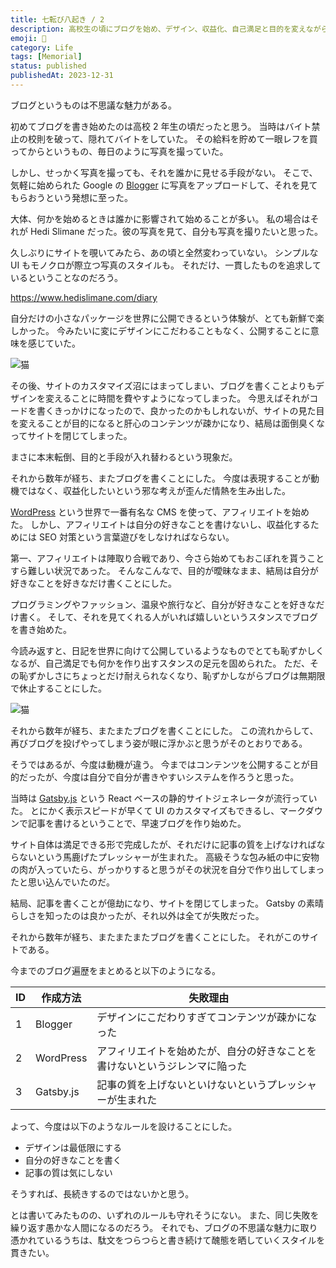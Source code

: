```yaml
---
title: 七転び八起き / 2
description: 高校生の頃にブログを始め、デザイン、収益化、自己満足と目的を変えながらも失敗を繰り返してきた。今度はデザインは最低限、好きなことを書く、記事の質は気にしないというルールを決めたが、いずれも守れそうにない。それでも、駄文をつらつらと書き続けてブログの魅力に触れていきたい。
emoji: 🏃
category: Life
tags: [Memorial]
status: published
publishedAt: 2023-12-31
---
```


ブログというものは不思議な魅力がある。

初めてブログを書き始めたのは高校 2 年生の頃だったと思う。
当時はバイト禁止の校則を破って、隠れてバイトをしていた。
その給料を貯めて一眼レフを買ってからというもの、毎日のように写真を撮っていた。

しかし、せっかく写真を撮っても、それを誰かに見せる手段がない。
そこで、気軽に始められた Google の [Blogger](https://www.blogger.com) に写真をアップロードして、それを見てもらおうという発想に至った。

大体、何かを始めるときは誰かに影響されて始めることが多い。
私の場合はそれが Hedi Slimane だった。彼の写真を見て、自分も写真を撮りたいと思った。

久しぶりにサイトを覗いてみたら、あの頃と全然変わっていない。
シンプルな UI もモノクロが際立つ写真のスタイルも。
それだけ、一貫したものを追求しているということなのだろう。

https://www.hedislimane.com/diary

自分だけの小さなパッケージを世界に公開できるという体験が、とても新鮮で楽しかった。
今みたいに変にデザインにこだわることもなく、公開することに意味を感じていた。

![猫](/images/life/2023-12-31/01.jpg "海辺にいた白猫")

その後、サイトのカスタマイズ沼にはまってしまい、ブログを書くことよりもデザインを変えることに時間を費やすようになってしまった。
今思えばそれがコードを書くきっかけになったので、良かったのかもしれないが、サイトの見た目を変えることが目的になると肝心のコンテンツが疎かになり、結局は面倒臭くなってサイトを閉じてしまった。

まさに本末転倒、目的と手段が入れ替わるという現象だ。

それから数年が経ち、またブログを書くことにした。
今度は表現することが動機ではなく、収益化したいという邪な考えが歪んだ情熱を生み出した。

[WordPress](https://wordpress.com/ja) という世界で一番有名な CMS を使って、アフィリエイトを始めた。
しかし、アフィリエイトは自分の好きなことを書けないし、収益化するためには SEO 対策という言葉遊びをしなければならない。

第一、アフィリエイトは陣取り合戦であり、今さら始めてもおこぼれを貰うことすら難しい状況であった。
そんなこんなで、目的が曖昧なまま、結局は自分が好きなことを好きなだけ書くことにした。

プログラミングやファッション、温泉や旅行など、自分が好きなことを好きなだけ書く。
そして、それを見てくれる人がいれば嬉しいというスタンスでブログを書き始めた。

今読み返すと、日記を世界に向けて公開しているようなものでとても恥ずかしくなるが、自己満足でも何かを作り出すスタンスの足元を固められた。
ただ、その恥ずかしさにちょっとだけ耐えられなくなり、恥ずかしながらブログは無期限で休止することにした。

![猫](/images/life/2023-12-31/02.jpg "草むらにいた白猫")

それから数年が経ち、またまたブログを書くことにした。
この流れからして、再びブログを投げやってしまう姿が眼に浮かぶと思うがそのとおりである。

そうではあるが、今度は動機が違う。
今まではコンテンツを公開することが目的だったが、今度は自分で自分が書きやすいシステムを作ろうと思った。

当時は [Gatsby.js](https://www.gatsbyjs.com) という React ベースの静的サイトジェネレータが流行っていた。
とにかく表示スピードが早くて UI のカスタマイズもできるし、マークダウンで記事を書けるということで、早速ブログを作り始めた。

サイト自体は満足できる形で完成したが、それだけに記事の質を上げなければならないという馬鹿げたプレッシャーが生まれた。
高級そうな包み紙の中に安物の肉が入っていたら、がっかりすると思うがその状況を自分で作り出してしまったと思い込んでいたのだ。

結局、記事を書くことが億劫になり、サイトを閉じてしまった。
Gatsby の素晴らしさを知ったのは良かったが、それ以外は全てが失敗だった。

それから数年が経ち、またまたまたブログを書くことにした。
それがこのサイトである。

今までのブログ遍歴をまとめると以下のようになる。

| ID | 作成方法      | 失敗理由                                  |
|----|-----------|---------------------------------------|
| 1  | Blogger   | デザインにこだわりすぎてコンテンツが疎かになった              |
| 2  | WordPress | アフィリエイトを始めたが、自分の好きなことを書けないというジレンマに陥った |
| 3  | Gatsby.js | 記事の質を上げないといけないというプレッシャーが生まれた          |

よって、今度は以下のようなルールを設けることにした。

- デザインは最低限にする
- 自分の好きなことを書く
- 記事の質は気にしない

そうすれば、長続きするのではないかと思う。

とは書いてみたものの、いずれのルールも守れそうにない。
また、同じ失敗を繰り返す愚かな人間になるのだろう。
それでも、ブログの不思議な魅力に取り憑かれているうちは、駄文をつらつらと書き続けて醜態を晒していくスタイルを貫きたい。
